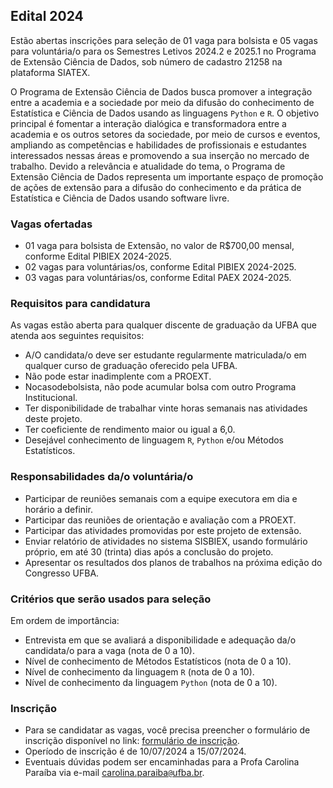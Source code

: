 ## Edital 2024

Estão abertas inscrições para seleção de 01 vaga para bolsista e 05 vagas para voluntária/o para os Semestres Letivos 2024.2 e 2025.1 no Programa de Extensão Ciência de Dados, sob número de cadastro 21258 na plataforma SIATEX.

O Programa de Extensão Ciência de Dados busca promover a integração entre a academia e a sociedade por meio da difusão do conhecimento de Estatística e Ciência de Dados usando as linguagens `Python` e `R`. O objetivo principal é fomentar a interação dialógica e transformadora entre a academia e os outros setores da sociedade, por meio de cursos e eventos, ampliando as competências e habilidades de profissionais e estudantes interessados nessas áreas e promovendo a sua inserção no mercado de trabalho. Devido a relevância e atualidade do tema, o Programa de Extensão Ciência de Dados representa um importante espaço de promoção de ações de extensão para a difusão do conhecimento e da prática de Estatística e Ciência de Dados usando software livre.

### Vagas ofertadas

* 01 vaga para bolsista de Extensão, no valor de R$700,00 mensal, conforme Edital PIBIEX 2024-2025.
* 02 vagas para voluntárias/os, conforme Edital PIBIEX 2024-2025.
* 03 vagas para voluntárias/os, conforme Edital PAEX 2024-2025.

### Requisitos para candidatura

As vagas estão aberta para qualquer discente de graduação da UFBA que atenda aos seguintes requisitos: 

* A/O candidata/o deve ser estudante regularmente matriculada/o em qualquer curso de graduação oferecido pela UFBA.
* Não pode estar inadimplente com a PROEXT.
* Nocasodebolsista, não pode acumular bolsa com outro Programa Institucional.
* Ter disponibilidade de trabalhar vinte horas semanais nas atividades deste projeto.
* Ter coeficiente de rendimento maior ou igual a 6,0.
* Desejável conhecimento de linguagem `R`, `Python` e/ou Métodos Estatísticos.

### Responsabilidades da/o voluntária/o

* Participar de reuniões semanais com a equipe executora em dia e horário a definir.
* Participar das reuniões de orientação e avaliação com a PROEXT.
* Participar das atividades promovidas por este projeto de extensão.
* Enviar relatório de atividades no sistema SISBIEX, usando formulário próprio, em até 30 (trinta) dias após a conclusão do projeto.
* Apresentar os resultados dos planos de trabalhos na próxima edição do Congresso UFBA.

### Critérios que serão usados para seleção

Em ordem de importância:

* Entrevista em que se avaliará a disponibilidade e adequação da/o candidata/o para a vaga (nota de 0 a 10).
* Nível de conhecimento de Métodos Estatísticos (nota de 0 a 10).
* Nível de conhecimento da linguagem `R` (nota de 0 a 10).
* Nível de conhecimento da linguagem `Python` (nota de 0 a 10).

### Inscrição

* Para se candidatar as vagas, você precisa preencher o formulário de inscrição disponível no link: [formulário de inscrição](https://forms.gle/cFdNhhGY8qhXdJwQ6).
* Operíodo de inscrição é de 10/07/2024 a 15/07/2024.
* Eventuais dúvidas podem ser encaminhadas para a Profa Carolina Paraíba via e-mail [carolina.paraiba`@`ufba.br](mailto:carolina.paraiba@ufba.br).

